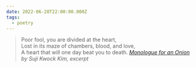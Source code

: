 ```yaml
---
date: 2022-06-20T22:00:00.000Z
tags:
  - poetry
---
```

> Poor fool, you are divided at the heart,<br/>
> Lost in its maze of chambers, blood, and love,<br/>
> A heart that will one day beat you to death.
> <cite><i>[Monologue for an Onion](https://poems.com/poem/monologue-for-an-onion/)</i> by Suji Kwock Kim, excerpt</cite>
